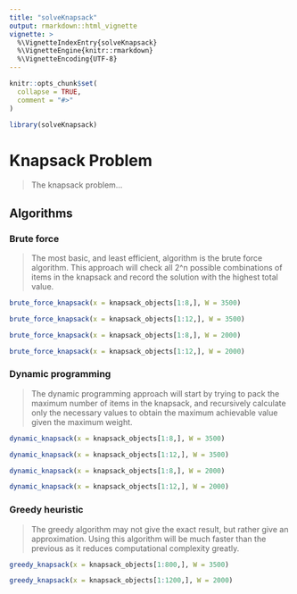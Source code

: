 ```yaml
---
title: "solveKnapsack"
output: rmarkdown::html_vignette
vignette: >
  %\VignetteIndexEntry{solveKnapsack}
  %\VignetteEngine{knitr::rmarkdown}
  %\VignetteEncoding{UTF-8}
---
```


```r
knitr::opts_chunk$set(
  collapse = TRUE,
  comment = "#>"
)
```

```r
library(solveKnapsack)
```

# Knapsack Problem
> The knapsack problem...

## Algorithms
### Brute force
> The most basic, and least efficient, algorithm is the brute force algorithm. This approach will check all 2^n possible combinations of items in the knapsack and record the solution with the highest total value.

```r
brute_force_knapsack(x = knapsack_objects[1:8,], W = 3500)

brute_force_knapsack(x = knapsack_objects[1:12,], W = 3500)

brute_force_knapsack(x = knapsack_objects[1:8,], W = 2000)

brute_force_knapsack(x = knapsack_objects[1:12,], W = 2000)
```

### Dynamic programming
> The dynamic programming approach will start by trying to pack the maximum number of items in the knapsack, and recursively calculate only the necessary values to obtain the maximum achievable value given the maximum weight.

```r
dynamic_knapsack(x = knapsack_objects[1:8,], W = 3500)

dynamic_knapsack(x = knapsack_objects[1:12,], W = 3500)

dynamic_knapsack(x = knapsack_objects[1:8,], W = 2000)

dynamic_knapsack(x = knapsack_objects[1:12,], W = 2000)
```

### Greedy heuristic
> The greedy algorithm may not give the exact result, but rather give an approximation. Using this algorithm will be much faster than the previous as it reduces computational complexity greatly.

```r
greedy_knapsack(x = knapsack_objects[1:800,], W = 3500)

greedy_knapsack(x = knapsack_objects[1:1200,], W = 2000)
```